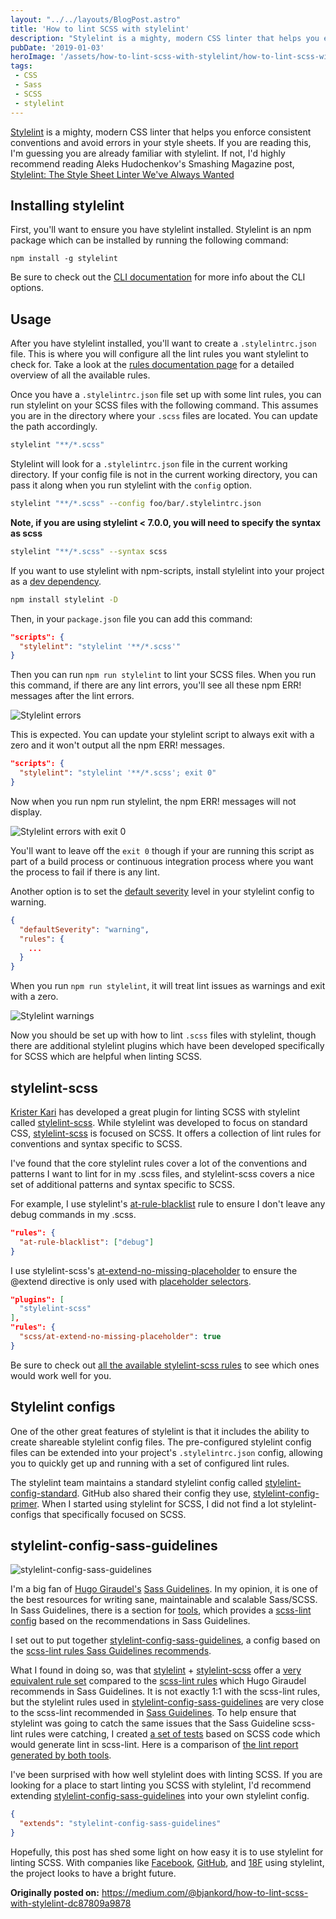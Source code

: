 ```yaml
---
layout: "../../layouts/BlogPost.astro"
title: 'How to lint SCSS with stylelint'
description: "Stylelint is a mighty, modern CSS linter that helps you enforce consistent conventions and avoid errors in your style sheets. If you are…"
pubDate: '2019-01-03'
heroImage: '/assets/how-to-lint-scss-with-stylelint/how-to-lint-scss-with-stylelint.png'
tags:
 - CSS
 - Sass
 - SCSS
 - stylelint
---
```


[Stylelint](https://github.com/stylelint/stylelint) is a mighty, modern CSS linter that helps you enforce consistent conventions and avoid errors in your style sheets. If you are reading this, I'm guessing you are already familiar with stylelint. If not, I'd highly recommend reading Aleks Hudochenkov's Smashing Magazine post, [Stylelint: The Style Sheet Linter We've Always Wanted](https://www.smashingmagazine.com/2016/05/stylelint-the-style-sheet-linter-weve-always-wanted/)

## Installing stylelint
First, you'll want to ensure you have stylelint installed. Stylelint is an npm package which can be installed by running the following command:

```
npm install -g stylelint
```

Be sure to check out the [CLI documentation](https://stylelint.io/user-guide/cli/) for more info about the CLI options.

## Usage
After you have stylelint installed, you'll want to create a `.stylelintrc.json` file. This is where you will configure all the lint rules you want stylelint to check for. Take a look at the [rules documentation page](https://github.com/stylelint/stylelint/blob/master/docs/user-guide/rules.md) for a detailed overview of all the available rules.

Once you have a `.stylelintrc.json` file set up with some lint rules, you can run stylelint on your SCSS files with the following command. This assumes you are in the directory where your `.scss` files are located. You can update the path accordingly.

```bash
stylelint "**/*.scss"
```

Stylelint will look for a `.stylelintrc.json` file in the current working directory. If your config file is not in the current working directory, you can pass it along when you run stylelint with the `config` option.

```bash
stylelint "**/*.scss" --config foo/bar/.stylelintrc.json
```

__Note, if you are using stylelint < 7.0.0, you will need to specify the syntax as scss__

```bash
stylelint "**/*.scss" --syntax scss
```

If you want to use stylelint with npm-scripts, install stylelint into your project as a [dev dependency](https://docs.npmjs.com/files/package.json#devdependencies).

```bash
npm install stylelint -D
```

Then, in your `package.json` file you can add this command:

```json
"scripts": {
  "stylelint": "stylelint '**/*.scss'"
}
```

Then you can run `npm run stylelint` to lint your SCSS files. When you run this command, if there are any lint errors, you'll see all these npm ERR! messages after the lint errors.

<Image
  src={stylelint1Img}
  alt="Stylelint errors"
  width={700}
	height={421}
/>

This is expected. You can update your stylelint script to always exit with a zero and it won't output all the npm ERR! messages.

```json
"scripts": {
  "stylelint": "stylelint '**/*.scss'; exit 0"
}
```

Now when you run npm run stylelint, the npm ERR! messages will not display.

<Image
  src={stylelint2Img}
  alt="Stylelint errors with exit 0"
  width={700}
	height={290}
/>

You'll want to leave off the `exit 0` though if your are running this script as part of a build process or continuous integration process where you want the process to fail if there is any lint.

Another option is to set the [default severity](https://stylelint.io/user-guide/configuration/#defaultseverity) level in your stylelint config to warning.

```json
{
  "defaultSeverity": "warning",
  "rules": {
    ...
  }
}
```

When you run `npm run stylelint`, it will treat lint issues as warnings and exit with a zero.

<Image
  src={stylelint3Img}
  alt="Stylelint warnings"
  width={700}
	height={295}
/>

Now you should be set up with how to lint `.scss` files with stylelint, though there are additional stylelint plugins which have been developed specifically for SCSS which are helpful when linting SCSS.

## stylelint-scss
[Krister Kari](https://twitter.com/kristerkari) has developed a great plugin for linting SCSS with stylelint called [stylelint-scss](https://github.com/kristerkari/stylelint-scss). While stylelint was developed to focus on standard CSS, [stylelint-scss](https://github.com/kristerkari/stylelint-scss) is focused on SCSS. It offers a collection of lint rules for conventions and syntax specific to SCSS.

I've found that the core stylelint rules cover a lot of the conventions and patterns I want to lint for in my .scss files, and stylelint-scss covers a nice set of additional patterns and syntax specific to SCSS.

For example, I use stylelint's [at-rule-blacklist](https://stylelint.io/user-guide/rules/at-rule-blacklist/) rule to ensure I don't leave any debug commands in my .scss.

```json
"rules": {
  "at-rule-blacklist": ["debug"]
}
```

I use stylelint-scss's [at-extend-no-missing-placeholder](https://github.com/kristerkari/stylelint-scss/blob/master/src/rules/at-extend-no-missing-placeholder/README.md) to ensure the @extend directive is only used with [placeholder selectors](http://sass-lang.com/documentation/file.SASS_REFERENCE.html#placeholder_selectors_foo).

```json
"plugins": [
  "stylelint-scss"
],
"rules": {
  "scss/at-extend-no-missing-placeholder": true
}
```

Be sure to check out [all the available stylelint-scss rules](https://github.com/kristerkari/stylelint-scss#list-of-rules) to see which ones would work well for you.

## Stylelint configs
One of the other great features of stylelint is that it includes the ability to create shareable stylelint config files. The pre-configured stylelint config files can be extended into your project's `.stylelintrc.json` config, allowing you to quickly get up and running with a set of configured lint rules.

The stylelint team maintains a standard stylelint config called [stylelint-config-standard](https://github.com/stylelint/stylelint-config-standard). GitHub also shared their config they use, [stylelint-config-primer](https://github.com/primer/primer/tree/master/tools/stylelint-config-primer). When I started using stylelint for SCSS, I did not find a lot stylelint-configs that specifically focused on SCSS.

## stylelint-config-sass-guidelines

<Image
  src={stylelint4Img}
  alt="stylelint-config-sass-guidelines"
  width={700}
	height={297}
/>

I'm a big fan of [Hugo Giraudel's](https://hugogiraudel.com/) [Sass Guidelines](https://sass-guidelin.es/). In my opinion, it is one of the best resources for writing sane, maintainable and scalable Sass/SCSS. In Sass Guidelines, there is a section for [tools](https://sass-guidelin.es/#tools), which provides a [scss-lint config](https://sass-guidelin.es/#scss-lint) based on the recommendations in Sass Guidelines.

I set out to put together [stylelint-config-sass-guidelines](https://github.com/bjankord/stylelint-config-sass-guidelines), a config based on the [scss-lint rules Sass Guidelines recommends](https://sass-guidelin.es/#scss-lint).

What I found in doing so, was that [stylelint](https://github.com/stylelint/stylelint) + [stylelint-scss](https://github.com/kristerkari/stylelint-scss) offer a [very equivalent rule set](https://github.com/bjankord/stylelint-config-sass-guidelines/wiki/Lint-Rule-Comparison) compared to the [scss-lint rules](https://sass-guidelin.es/#scss-lint) which Hugo Giraudel recommends in Sass Guidelines. It is not exactly 1:1 with the scss-lint rules, but the stylelint rules used in [stylelint-config-sass-guidelines](https://github.com/bjankord/stylelint-config-sass-guidelines) are very close to the scss-lint recommended in [Sass Guidelines](https://sass-guidelin.es/#scss-lint). To help ensure that stylelint was going to catch the same issues that the Sass Guideline scss-lint rules were catching, I created [a set of tests](https://github.com/bjankord/stylelint-config-sass-guidelines/tree/master/__tests__) based on SCSS code which would generate lint in scss-lint. Here is a comparison of [the lint report generated by both tools](https://github.com/bjankord/stylelint-config-sass-guidelines/wiki/Lint-Report-Comparison).

I've been surprised with how well stylelint does with linting SCSS. If you are looking for a place to start linting you SCSS with stylelint, I'd recommend extending [stylelint-config-sass-guidelines](https://github.com/bjankord/stylelint-config-sass-guidelines) into your own stylelint config.

```json
{
  "extends": "stylelint-config-sass-guidelines"
}
```

Hopefully, this post has shed some light on how easy it is to use stylelint for linting SCSS. With companies like [Facebook](https://code.fb.com/open-source/improving-css-quality-at-facebook-and-beyond/), [GitHub](https://github.com/primer/primer/tree/master/tools/stylelint-config-primer), and [18F](https://github.com/18F/stylelint-rules) using stylelint, the project looks to have a bright future.

__Originally posted on:__
https://medium.com/@bjankord/how-to-lint-scss-with-stylelint-dc87809a9878
